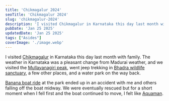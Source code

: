```yaml
---
title: 'Chikmagalur 2024'
seoTitle: 'Chikmagalur 2024'
slug: 'chikmagalur-2024'
description: 'I visited Chikmagalur in Karnataka this day last month with family. The weather in Karnataka was a pleasant change from Madurai weather, and we visited the Mullayanagiri peak, went jeep trekking in Bhadra wildlife sanctuary, a few other places, and a water park on the way back.'
pubDate: 'Jan 25 2025'
updatedDate: 'Jan 25 2025'
tags: ["Asides"]
coverImage: './image.webp'
---
```


I visited [Chikmagalur](https://en.wikipedia.org/wiki/Chikmagalur) in Karnataka this day last month with family. The weather in Karnataka was a pleasant change from Madurai weather, and we visited the [Mullayanagiri peak](https://en.wikipedia.org/wiki/Mullayyana_Giri), went jeep trekking in [Bhadra wildlife sanctuary](https://karnatakatourism.org/tour-item/bhadra-wildlife-sanctuary-and-tiger-reserve/), a few other places, and a water park on the way back. 


[Banana boat ride](https://www.google.com/search?client=firefox-b-d&q=banana%20boat%20ride) at the park ended up in an accident with me and others falling off the boat midway. We were eventually rescued but for a short moment when I fell first and the boat continued to move, I felt like [Aquaman](https://en.wikipedia.org/wiki/Aquaman_(film)). 

